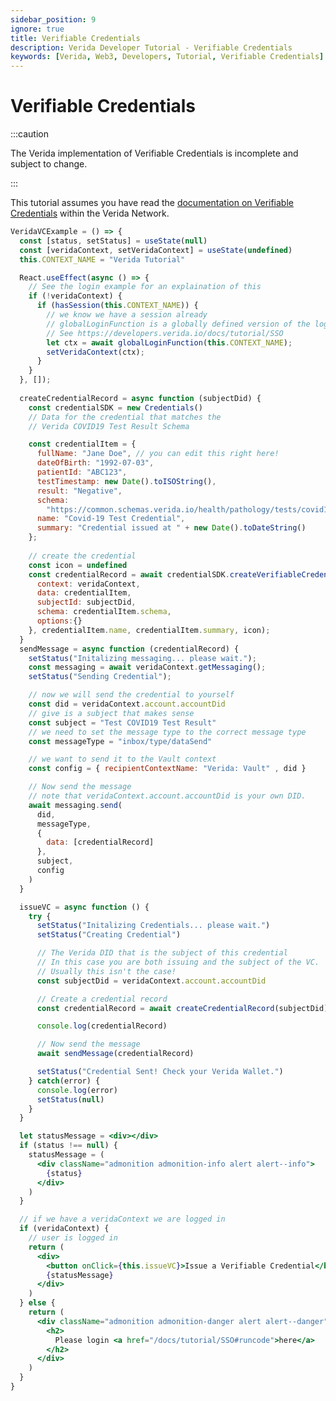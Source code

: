 ```yaml
---
sidebar_position: 9
ignore: true
title: Verifiable Credentials
description: Verida Developer Tutorial - Verifiable Credentials
keywords: [Verida, Web3, Developers, Tutorial, Verifiable Credentials]
---
```


# Verifiable Credentials

:::caution

The Verida implementation of Verifiable Credentials is incomplete and subject to change. 

:::

This tutorial assumes you have read the [documentation on Verifiable Credentials](../extensions/verifiable-credentials.md)
within the Verida Network.

```jsx live
VeridaVCExample = () => {
  const [status, setStatus] = useState(null)
  const [veridaContext, setVeridaContext] = useState(undefined)
  this.CONTEXT_NAME = "Verida Tutorial"

  React.useEffect(async () => {
    // See the login example for an explaination of this
    if (!veridaContext) {
      if (hasSession(this.CONTEXT_NAME)) {
        // we know we have a session already
        // globalLoginFunction is a globally defined version of the login function 
        // See https://developers.verida.io/docs/tutorial/SSO
        let ctx = await globalLoginFunction(this.CONTEXT_NAME);
        setVeridaContext(ctx);
      }
    }
  }, []);
  
  createCredentialRecord = async function (subjectDid) {
    const credentialSDK = new Credentials()
    // Data for the credential that matches the
    // Verida COVID19 Test Result Schema

    const credentialItem = {
      fullName: "Jane Doe", // you can edit this right here!
      dateOfBirth: "1992-07-03",
      patientId: "ABC123",
      testTimestamp: new Date().toISOString(),
      result: "Negative",
      schema:
        "https://common.schemas.verida.io/health/pathology/tests/covid19/pcr/v0.1.0/schema.json",
      name: "Covid-19 Test Credential",
      summary: "Credential issued at " + new Date().toDateString()
    };
    
    // create the credential
    const icon = undefined
    const credentialRecord = await credentialSDK.createVerifiableCredentialRecord({
      context: veridaContext,
      data: credentialItem,
      subjectId: subjectDid,
      schema: credentialItem.schema,
      options:{}
    }, credentialItem.name, credentialItem.summary, icon);
  }
  sendMessage = async function (credentialRecord) {
    setStatus("Initalizing messaging... please wait.");
    const messaging = await veridaContext.getMessaging();
    setStatus("Sending Credential");

    // now we will send the credential to yourself
    const did = veridaContext.account.accountDid
    // give is a subject that makes sense
    const subject = "Test COVID19 Test Result"
    // we need to set the message type to the correct message type
    const messageType = "inbox/type/dataSend"

    // we want to send it to the Vault context
    const config = { recipientContextName: "Verida: Vault" , did }

    // Now send the message
    // note that veridaContext.account.accountDid is your own DID. 
    await messaging.send(
      did,
      messageType,
      {
        data: [credentialRecord]
      },
      subject,
      config
    )
  }

  issueVC = async function () {
    try {
      setStatus("Initalizing Credentials... please wait.")
      setStatus("Creating Credential")

      // The Verida DID that is the subject of this credential
      // In this case you are both issuing and the subject of the VC.
      // Usually this isn't the case!
      const subjectDid = veridaContext.account.accountDid

      // Create a credential record
      const credentialRecord = await createCredentialRecord(subjectDid)

      console.log(credentialRecord)

      // Now send the message
      await sendMessage(credentialRecord)

      setStatus("Credential Sent! Check your Verida Wallet.")
    } catch(error) {
      console.log(error)
      setStatus(null)
    }
  }

  let statusMessage = <div></div>
  if (status !== null) {
    statusMessage = (
      <div className="admonition admonition-info alert alert--info">
        {status}
      </div>
    )
  }

  // if we have a veridaContext we are logged in
  if (veridaContext) {
    // user is logged in
    return (
      <div>
        <button onClick={this.issueVC}>Issue a Verifiable Credential</button>
        {statusMessage}
      </div>
    )
  } else {
    return (
      <div className="admonition admonition-danger alert alert--danger">
        <h2>
          Please login <a href="/docs/tutorial/SSO#runcode">here</a>
        </h2>
      </div>
    )
  }
}
```

<!-- this is a target so we can link to the end of the code block -->

<a name="runcode">&nbsp;</a>
